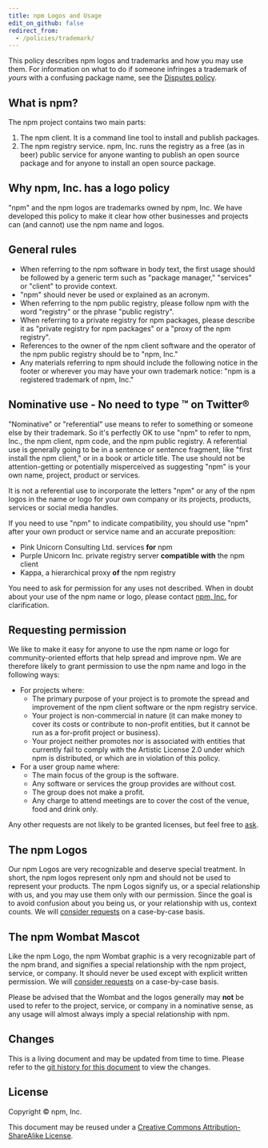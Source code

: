 ```yaml
---
title: npm Logos and Usage
edit_on_github: false
redirect_from:
  - /policies/trademark/
---
```


This policy describes npm logos and trademarks and how you may use them. For information on what to do if someone infringes a trademark of _yours_ with a confusing package name, see the [Disputes policy][disputes].

## What is npm?

The npm project contains two main parts:

1. The npm client. It is a command line tool to install and publish packages.
2. The npm registry service. npm, Inc. runs the registry as a free (as in beer) public service for anyone wanting to publish an open source package and for anyone to install an open source package.

## Why npm, Inc. has a logo policy

"npm" and the npm logos are trademarks owned by npm, Inc. We have developed this policy to make it clear how other businesses and projects can (and cannot) use the npm name and logos.

## General rules

- When referring to the npm software in body text, the first usage should be followed by a generic term such as "package manager," "services" or "client" to provide context.
- "npm" should never be used or explained as an acronym.
- When referring to the npm public registry, please follow npm with the word "registry" or the phrase "public registry".
- When referring to a private registry for npm packages, please describe it as "private registry for npm packages" or a "proxy of the npm registry".
- References to the owner of the npm client software and the operator of the npm public registry should be to "npm, Inc."
- Any materials referring to npm should include the following notice in the footer or wherever you may have your own trademark notice: "npm is a registered trademark of npm, Inc."

## Nominative use - No need to type ™ on Twitter&reg;

"Nominative" or "referential" use means to refer to something or someone else by their trademark. So it's perfectly OK to use "npm" to refer to npm, Inc., the npm client, npm code, and the npm public registry. A referential use is generally going to be in a sentence or sentence fragment, like "first install the npm client," or in a book or article title. The use should not be attention-getting or potentially misperceived as suggesting "npm" is your own name, project, product or services.

It is not a referential use to incorporate the letters "npm" or any of the npm logos in the name or logo for your own company or its projects, products, services or social media handles.

If you need to use "npm" to indicate compatibility, you should use "npm" after your own product or service name and an accurate preposition:

- Pink Unicorn Consulting Ltd. services <strong>for</strong> npm
- Purple Unicorn Inc. private registry server <strong>compatible with</strong> the npm client
- Kappa, a hierarchical proxy <strong>of</strong> the npm registry

You need to ask for permission for any uses not described. When in doubt about your use of the npm name or logo, please contact [npm, Inc.](https://www.npmjs.com/contact) for clarification.

## Requesting permission

We like to make it easy for anyone to use the npm name or logo for community-oriented efforts that help spread and improve npm. We are therefore likely to grant permission to use the npm name and logo in the following ways:

- For projects where:
  - The primary purpose of your project is to promote the spread and improvement of the npm client software or the npm registry service.
  - Your project is non-commercial in nature (it can make money to cover its costs or contribute to non-profit entities, but it cannot be run as a for-profit project or business).
  - Your project neither promotes nor is associated with entities that currently fail to comply with the Artistic License 2.0 under which npm is distributed, or which are in violation of this policy.
- For a user group name where:
  - The main focus of the group is the software.
  - Any software or services the group provides are without cost.
  - The group does not make a profit.
  - Any charge to attend meetings are to cover the cost of the venue, food and drink only.

Any other requests are not likely to be granted licenses, but feel free to [ask](https://www.npmjs.com/contact).

## The npm Logos

Our npm Logos are very recognizable and deserve special treatment. In short, the npm logos represent only npm and should not be used to represent your products. The npm Logos signify us, or a special relationship with us, and you may use them only with our permission. Since the goal is to avoid confusion about you being us, or your relationship with us, context counts. We will [consider requests](https://www.npmjs.com/contact) on a case-by-case basis.

## The npm Wombat Mascot

Like the npm Logo, the npm Wombat graphic is a very recognizable part of the npm brand, and signifies a special relationship with the npm project, service, or company. It should never be used except with explicit written permission. We will [consider requests](https://www.npmjs.com/contact) on a case-by-case basis.

Please be advised that the Wombat and the logos generally may **not** be used to refer to the project, service, or company in a nominative sense, as any usage will almost always imply a special relationship with npm.

## Changes

This is a living document and may be updated from time to time. Please refer to the [git history for this document](https://github.com/npm/documentation/blob/main/content/policies/logos-and-usage.mdx) to view the changes.

## License

Copyright &copy; npm, Inc.

This document may be reused under a [Creative Commons Attribution-ShareAlike License](https://creativecommons.org/licenses/by-sa/4.0/).

[disputes]: /policies/disputes
